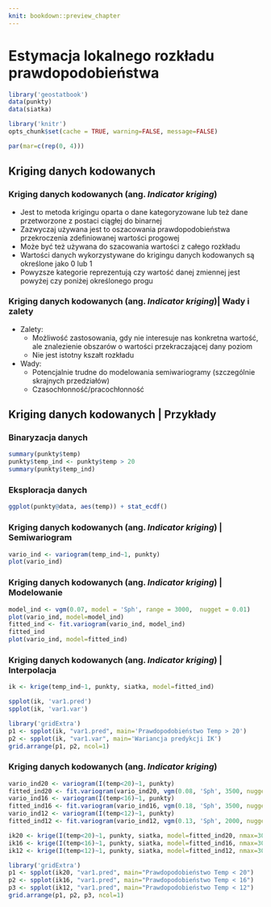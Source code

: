 ```yaml
---
knit: bookdown::preview_chapter
---
```


# Estymacja lokalnego rozkładu prawdopodobieństwa

```r
library('geostatbook')
data(punkty)
data(siatka)
```

```r
library('knitr')
opts_chunk$set(cache = TRUE, warning=FALSE, message=FALSE) 
```

```r
par(mar=c(rep(0, 4)))
```

## Kriging danych kodowanych

### Kriging danych kodowanych (ang. *Indicator kriging*)
- Jest to metoda krigingu oparta o dane kategoryzowane lub też dane przetworzone z postaci ciągłej do binarnej
- Zazwyczaj używana jest to oszacowania prawdopodobieństwa przekroczenia zdefiniowanej wartości progowej
- Może być też używana do szacowania wartości z całego rozkładu
- Wartości danych wykorzystywane do krigingu danych kodowanych są określone jako 0 lub 1
- Powyzsze kategorie reprezentują czy wartość danej zmiennej jest powyżej czy poniżej określonego progu

<!--http://geostat-course.org/system/files/geostat13_ind.pdf-->

### Kriging danych kodowanych (ang. *Indicator kriging*)| Wady i zalety
- Zalety:
    - Możliwość zastosowania, gdy nie interesuje nas konkretna wartość, ale znalezienie obszarów o wartości przekraczającej dany poziom
    - Nie jest istotny kszałt rozkładu
- Wady:
    - Potencjalnie trudne do modelowania semiwariogramy (szczególnie skrajnych przedziałów)
    - Czasochłonność/pracochłonność
    
## Kriging danych kodowanych | Przykłady

### Binaryzacja danych

```r
summary(punkty$temp) 
punkty$temp_ind <- punkty$temp > 20
summary(punkty$temp_ind) 
```

### Eksploracja danych

```r
ggplot(punkty@data, aes(temp)) + stat_ecdf()
```

### Kriging danych kodowanych (ang. *Indicator kriging*) | Semiwariogram

```r
vario_ind <- variogram(temp_ind~1, punkty)         
plot(vario_ind)
```

### Kriging danych kodowanych (ang. *Indicator kriging*) | Modelowanie

```r
model_ind <- vgm(0.07, model = 'Sph', range = 3000,  nugget = 0.01)  
plot(vario_ind, model=model_ind)
fitted_ind <- fit.variogram(vario_ind, model_ind)
fitted_ind
plot(vario_ind, model=fitted_ind)
```

### Kriging danych kodowanych (ang. *Indicator kriging*) | Interpolacja

```r
ik <- krige(temp_ind~1, punkty, siatka, model=fitted_ind)
```

```r
spplot(ik, 'var1.pred')
spplot(ik, 'var1.var')
```

```r
library('gridExtra')
p1 <- spplot(ik, "var1.pred", main='Prawdopodobieństwo Temp > 20')
p2 <- spplot(ik, "var1.var", main='Wariancja predykcji IK')
grid.arrange(p1, p2, ncol=1)
```

### Kriging danych kodowanych (ang. *Indicator kriging*)

```r
vario_ind20 <- variogram(I(temp<20)~1, punkty)  
fitted_ind20 <- fit.variogram(vario_ind20, vgm(0.08, 'Sph', 3500, nugget=0.01))
vario_ind16 <- variogram(I(temp<16)~1, punkty)  
fitted_ind16 <- fit.variogram(vario_ind16, vgm(0.18, 'Sph', 3500, nugget=0.03))
vario_ind12 <- variogram(I(temp<12)~1, punkty)  
fitted_ind12 <- fit.variogram(vario_ind12, vgm(0.13, 'Sph', 2000, nugget=0.03))

ik20 <- krige(I(temp<20)~1, punkty, siatka, model=fitted_ind20, nmax=30)
ik16 <- krige(I(temp<16)~1, punkty, siatka, model=fitted_ind16, nmax=30)
ik12 <- krige(I(temp<12)~1, punkty, siatka, model=fitted_ind12, nmax=30)
```

```r
library('gridExtra')
p1 <- spplot(ik20, "var1.pred", main="Prawdopodobieństwo Temp < 20")
p2 <- spplot(ik16, "var1.pred", main="Prawdopodobieństwo Temp < 16")
p3 <- spplot(ik12, "var1.pred", main="Prawdopodobieństwo Temp < 12")
grid.arrange(p1, p2, p3, ncol=1)
```
